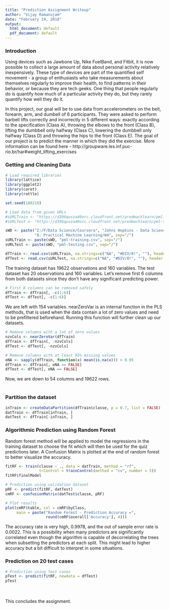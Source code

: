 ```yaml
---
title: "Prediction Assignment Writeup"
author: "Vijay Ramanujam"
date: "February 19, 2018"
output:
  html_document: default
  pdf_document: default
---
```


### Introduction
Using devices such as Jawbone Up, Nike FuelBand, and Fitbit, it is now possible to collect a large amount of data about personal activity relatively inexpensively. These type of devices are part of the quantified self movement - a group of enthusiasts who take measurements about themselves regularly to improve their health, to find patterns in their behavior, or because they are tech geeks. One thing that people regularly do is quantify how much of a particular activity they do, but they rarely quantify how well they do it.

In this project, our goal will be to use data from accelerometers on the belt, forearm, arm, and dumbell of 6 participants. They were asked to perform barbell lifts correctly and incorrectly in 5 different ways: exactly according to the specification (Class A), throwing the elbows to the front (Class B), lifting the dumbbell only halfway (Class C), lowering the dumbbell only halfway (Class D) and throwing the hips to the front (Class E). The goal of our project is to predict the manner in which they did the exercise. More information can be found here -  http://groupware.les.inf.puc-rio.br/har#weight_lifting_exercises

### Getting and Cleaning Data
```r
# Load required libraries
library(lattice)
library(ggplot2)
library(caret)
library(rattle)

set.seed(180219)
```
```r
# Load data from given URLs
#sURLTrain <- "https://d396qusza40orc.cloudfront.net/predmachlearn/pml-training.csv"
#sURLTest <- "https://d396qusza40orc.cloudfront.net/predmachlearn/pml-testing.csv"

sWD <- paste("Z:/F/Data Science/Coursera", "Johns Hopkins - Data Science", 
             "8. Practical Machine Learning/W4", sep="/")
sURLTrain <- paste(sWD, "pml-training.csv", sep="/")
sURLTest <- paste(sWD, "pml-testing.csv", sep="/")

dfTrain <- read.csv(sURLTrain, na.strings=c("NA", "#DIV/0!", ""), header = TRUE)
dfTest <- read.csv(sURLTest, na.strings=c("NA", "#DIV/0!", ""), header = TRUE)
```
The training dataset has 19622 observations and 160 variables. The test dataset has 20 observations and 160 variables. Let's remove first 6 columns from both datasets since they don't have any significant predicting power.
```r
# First 6 columns can be removed safely
dfTrain <- dfTrain[, -c(1:6)]
dfTest <- dfTest[, -c(1:6)]
```
We are left with 154 variables. nearZeroVar is an internal function in the PLS methods, that is used when the data contain a lot of zero values and need to be prefiltered beforehand. Running this function will further clean up our datasets.
```r
# Remove columns with a lot of zero values
nzvCols <- nearZeroVar(dfTrain)
dfTrain <- dfTrain[, -nzvCols]
dfTest <- dfTest[, -nzvCols]
```
```r
# Remove columns with at least 95% missing values
oNA <- sapply(dfTrain, function(x) mean(is.na(x))) > 0.95
dfTrain <- dfTrain[, oNA == FALSE]
dfTest <- dfTest[, oNA == FALSE]
```
Now, we are down to 54 columns and 19622 rows.<br/><br/>

### Partition the dataset
```r
inTrain <- createDataPartition(dfTrain$classe, p = 0.7, list = FALSE)
datTrain <- dfTrain[inTrain, ]
datTest <- dfTrain[-inTrain, ]
```

### Algorithmic Prediction using Random Forest

Random forest method will be applied to model the regressions in the training dataset to choose the fit which will then be used for the quiz predictions later. 
A Confusion Matrix is plotted at the end of random forest to better visualize the accuracy.
```r
fitRF <- train(classe ~ ., data = datTrain, method = "rf", 
               trControl = trainControl(method = "cv", number = 5))
fitRF$finalModel
```
```r
# Prediction using validation dataset
pRF <- predict(fitRF, datTest)
cmRF <- confusionMatrix(datTest$classe, pRF)

# Plot results
plot(cmRF$table, col = cmRF$byClass, 
     main = paste("Random Forest - Prediction Accuracy =", 
                  round(cmRF$overall['Accuracy'], 4)))
```

The accuracy rate is very high, 0.9978, and the out of sample error rate is 0.0022. This is a possibility when many predictors are significantly correlated even though the algorithm is capable of decorrelating the trees when subsetting the predictors at each split. This might lead to higher accuracy but a bit difficult to interpret in some situations.

### Prediction on 20 test cases
```r
# Prediction using test cases
pTest <- predict(fitRF, newdata = dfTest)
pTest
```

<br/><br/>This concludes the assignment.

